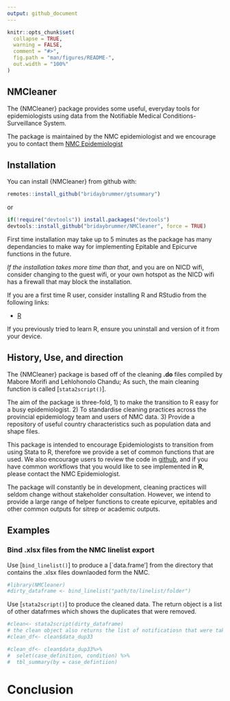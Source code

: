 ```yaml
---
output: github_document
---
```



```r
knitr::opts_chunk$set(
  collapse = TRUE,
  warning = FALSE,
  comment = "#>",
  fig.path = "man/figures/README-",
  out.width = "100%"
)
```


## NMCleaner

The {NMCleaner} package provides some useful, everyday tools for epidemiologists using data from the Notifiable Medical Conditions-Surveillance System. 

The package is maintained by the NMC epidemiologist and we encourage you to contact them [NMC Epidemiologist](mailto:brinb@nicd.ac.za)

## Installation

You can install {NMCleaner} from github with:

``` r
remotes::install_github("bridaybrummer/gtsummary")
```

or

``` r
if(!require("devtools")) install.packages("devtools")
devtools::install_github("bridaybrummer/NMCleaner", force = TRUE)
```

First time installation may take up to 5 minutes as the package has many dependancies to make way for implementing Epitable and Epicurve functions in the future. 

*If the installation takes more time than that*, and you are on NICD wifi, consider changing to the guest wifi, or your own hotspot as the NICD wifi has a firewall that may block the installation.

If you are a first time R user, consider installing R and RStudio from the following links:

- [R](https://cran.r-project.org/)

If you previously tried to learn R, ensure you uninstall and version of it from your device. 

## History, Use, and direction 

The {NMCleaner} package is based off of the cleaning **.do** files compiled by Mabore Morifi and Lehlohonolo Chandu; As such, the main cleaning function is called [`stata2script()`].

The aim of the package is three-fold, 1) to make the transition to R easy for a busy epidemiologist. 2) To standardise cleaning practices across the provincial epidemiology team and users of NMC data. 3) Provide a repository of useful country characteristics such as population data and shape files. 

This package is intended to encourage Epidemiologists to transition from using Stata to R, therefore we provide a set of common functions that are used. We also encourage users to review the code in [github](https://github.com/bridaybrummer/NMCleaner), and if you have common workflows that you would like to see implemented in **R**, please contact the NMC Epidemiologist.

The package will constantly be in development, cleaning practices will seldom change without stakeholder consultation. However, we intend to provide a large range of helper functions to create epicurve, epitables and other common outputs for sitrep or academic outputs.

## Examples

### Bind .xlsx files from the NMC linelist export

Use [`bind_linelist()`] to produce a [`data.frame'] from the directory that contains the .xlsx files downlaoded form the NMC. 

```r
#library(NMCleaner)
#dirty_dataframe <- bind_linelist("path/to/linelist/folder")
```


Use [`stata2script()`] to produce the cleaned data. The return object is a list of other datafrmes which shows the duplicates that were removed. 

```r
#clean<- stata2script(dirty_dataframe)
# the clean object also returns the list of notificatiosn that were taken out because of duplication
#clean_df<- clean$data_dup33
```


```r

#clean_df<- clean$data_dup33%>%
#  selet(case_definition, condition) %>%
#  tbl_summary(by = case_defintiion)


```


# Conclusion
